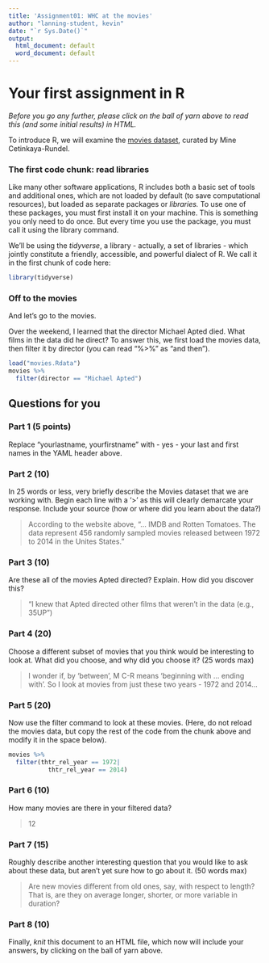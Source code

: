 ```yaml
---
title: 'Assignment01: WHC at the movies'
author: "lanning-student, kevin"
date: "`r Sys.Date()`"
output:
  html_document: default
  word_document: default
---
```


# Your first assignment in R

*Before you go any further, please click on the ball of yarn above to read this (and some initial results) in HTML.*

To introduce R, we will examine the [movies dataset](http://www2.stat.duke.edu/~mc301/data/movies.html), curated by Mine Cetinkaya-Rundel.

### The first code chunk: read libraries

Like many other software applications, R includes both a basic set of tools and additional ones, which are not loaded by default (to save computational resources), but loaded as separate packages or *libraries.* To use one of these packages, you must first install it on your machine. This is something you only need to do once. But every time you use the package, you must call it using the library command.

We'll be using the *tidyverse*, a library - actually, a set of libraries - which jointly constitute a friendly, accessible, and powerful dialect of R. We call it in the first chunk of code here:

```r
library(tidyverse)
```

### Off to the movies

And let's go to the movies.

Over the weekend, I learned that the director Michael Apted died. What films in the data did he direct? To answer this, we first load the movies data, then filter it by director (you can read "%\>%" as "and then").

```r
load("movies.Rdata")
movies %>% 
  filter(director == "Michael Apted") 
```

## Questions for you

### Part 1 (5 points)

Replace "yourlastname, yourfirstname" with - yes - your last and first names in the YAML header above.

### Part 2 (10)

In 25 words or less, very briefly describe the Movies dataset that we are working with. Begin each line with a '\>' as this will clearly demarcate your response. Include your source (how or where did you learn about the data?)

> According to the website above, "... IMDB and Rotten Tomatoes. The data represent 456 randomly sampled movies released between 1972 to 2014 in the Unites States."

### Part 3 (10)

Are these all of the movies Apted directed? Explain. How did you discover this?

> "I knew that Apted directed other films that weren't in the data (e.g., 35UP")

### Part 4 (20)

Choose a different subset of movies that you think would be interesting to look at. What did you choose, and why did you choose it? (25 words max)

> I wonder if, by 'between', M C-R means 'beginning with ... ending with'. So I look at movies from just these two years - 1972 and 2014...

### Part 5 (20)

Now use the filter command to look at these movies. (Here, do not reload the movies data, but copy the rest of the code from the chunk above and modify it in the space below).

```r
movies %>% 
  filter(thtr_rel_year == 1972|
           thtr_rel_year == 2014)

```

### Part 6 (10)

How many movies are there in your filtered data?

> 12

### Part 7 (15)

Roughly describe another interesting question that you would like to ask about these data, but aren't yet sure how to go about it. (50 words max)

> Are new movies different from old ones, say, with respect to length? That is, are they on average longer, shorter, or more variable in duration?

### Part 8 (10)

Finally, *knit* this document to an HTML file, which now will include your answers, by clicking on the ball of yarn above.
